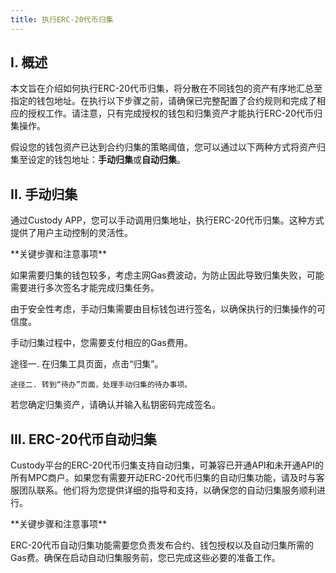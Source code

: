 ---
title: 执行ERC-20代币归集
---


## I. 概述
本文旨在介绍如何执行ERC-20代币归集，将分散在不同钱包的资产有序地汇总至指定的钱包地址。在执行以下步骤之前，请确保已完整配置了合约规则和完成了相应的授权工作。请注意，只有完成授权的钱包和归集资产才能执行ERC-20代币归集操作。

假设您的钱包资产已达到合约归集的策略阈值，您可以通过以下两种方式将资产归集至设定的钱包地址：**手动归集**或**自动归集**。


## II. 手动归集

通过Custody APP，您可以手动调用归集地址，执行ERC-20代币归集。这种方式提供了用户主动控制的灵活性。



<Warning>
**关键步骤和注意事项**

如果需要归集的钱包较多，考虑主网Gas费波动，为防止因此导致归集失败，可能需要进行多次签名才能完成归集任务。

由于安全性考虑，手动归集需要由目标钱包进行签名，以确保执行的归集操作的可信度。

手动归集过程中，您需要支付相应的Gas费用。

</Warning>

<Steps>
<Step title="打开手动归集界面">
    途径一. 在归集工具页面，点击“归集”。

    途径二. 转到“待办”页面，处理手动归集的待办事项。
</Step>
<Step title="确认归集操作">
    若您确定归集资产，请确认并输入私钥密码完成签名。
</Step>
</Steps>



## III. ERC-20代币自动归集

Custody平台的ERC-20代币归集支持自动归集，可兼容已开通API和未开通API的所有MPC商户。如果您有需要开动ERC-20代币归集的自动归集功能，请及时与客服团队联系。他们将为您提供详细的指导和支持，以确保您的自动归集服务顺利进行。


<Warning>
**关键步骤和注意事项**

ERC-20代币自动归集功能需要您负责发布合约、钱包授权以及自动归集所需的Gas费。确保在启动自动归集服务前，您已完成这些必要的准备工作。

</Warning>

